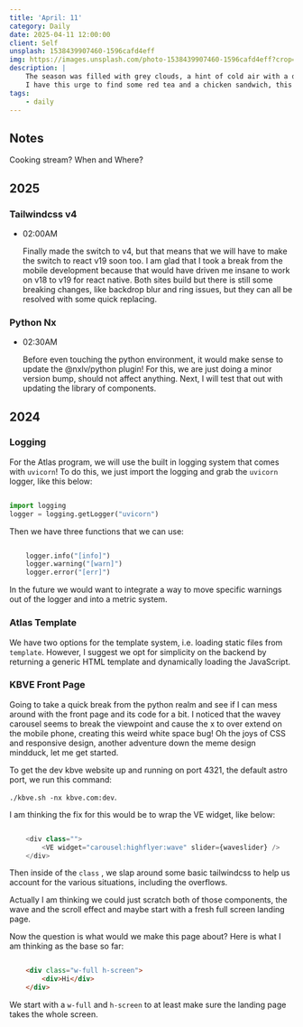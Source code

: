 ```yaml
---
title: 'April: 11'
category: Daily
date: 2025-04-11 12:00:00
client: Self
unsplash: 1538439907460-1596cafd4eff
img: https://images.unsplash.com/photo-1538439907460-1596cafd4eff?crop=entropy&cs=srgb&fm=jpg&ixid=MnwzNjM5Nzd8MHwxfHJhbmRvbXx8fHx8fHx8fDE2ODE3NDg2ODY&ixlib=rb-4.0.3&q=85
description: | 
    The season was filled with grey clouds, a hint of cold air with a dash of darkness.
    I have this urge to find some red tea and a chicken sandwich, this itch must be resolved.
tags:
    - daily
---
```



## Notes

Cooking stream? When and Where?

## 2025

### Tailwindcss v4

-   02:00AM

    Finally made the switch to v4, but that means that we will have to make the switch to react v19 soon too.
    I am glad that I took a break from the mobile development because that would have driven me insane to work on v18 to v19 for react native.
    Both sites build but there is still some breaking changes, like backdrop blur and ring issues, but they can all be resolved with some quick replacing.

### Python Nx

-   02:30AM

    Before even touching the python environment, it would make sense to update the @nxlv/python plugin!
    For this, we are just doing a minor version bump, should not affect anything.
    Next, I will test that out with updating the library of components.

## 2024

### Logging

For the Atlas program, we will use the built in logging system that comes with `uvicorn`!
To do this, we just import the logging and grab the `uvicorn` logger, like this below:

```python

import logging
logger = logging.getLogger("uvicorn")

```

Then we have three functions that we can use:

```python

    logger.info("[info]")
    logger.warning("[warn]")
    logger.error("[err]")

```

In the future we would want to integrate a way to move specific warnings out of the logger and into a metric system.


### Atlas Template

We have two options for the template system, i.e. loading static files from `template`.
However, I suggest we opt for simplicity on the backend by returning a generic HTML template and dynamically loading the JavaScript.


### KBVE Front Page

Going to take a quick break from the python realm and see if I can mess around with the front page and its code for a bit.
I noticed that the wavey carousel seems to break the viewpoint and cause the x to over extend on the mobile phone, creating this weird white space bug!
Oh the joys of CSS and responsive design, another adventure down the meme design mindduck, let me get started.

To get the dev kbve website up and running on port 4321, the default astro port, we run this command:

`./kbve.sh -nx kbve.com:dev`.

I am thinking the fix for this would be to wrap the VE widget, like below:

```js

	<div class="">
		<VE widget="carousel:highflyer:wave" slider={waveslider} />
	</div>

```

Then inside of the `class` , we slap around some basic tailwindcss to help us account for the various situations, including the overflows.

Actually I am thinking we could just scratch both of those components, the wave and the scroll effect and maybe start with a fresh full screen landing page.

Now the question is what would we make this page about?
Here is what I am thinking as the base so far:

```html

	<div class="w-full h-screen">
		<div>Hi</div>
	</div>

```

We start with a `w-full` and `h-screen` to at least make sure the landing page takes the whole screen.

